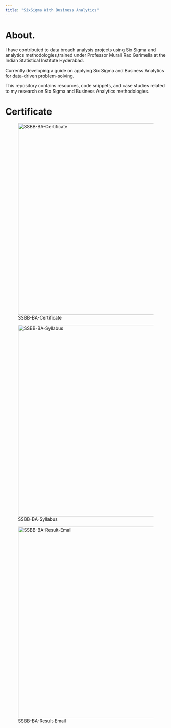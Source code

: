 ```yaml
---
title: "SixSigma With Business Analytics"
---
```


# About.

I have contributed to data breach analysis projects using Six Sigma and analytics methodologies,trained under Professor Murali Rao Garimella at the Indian Statistical Institute Hyderabad.

Currently developing a guide on applying Six Sigma and Business Analytics for data-driven problem-solving.

This repository contains resources, code snippets, and case studies related to my research on Six Sigma and Business Analytics methodologies.


# Certificate

![SSBB-BA-Certificate](cert_ssbba.jpg){width=600px}

![SSBB-BA-Syllabus](cert_ssbba_syb.jpg){width=600px}

![SSBB-BA-Result-Email](cert_ssbba_email.png){width=600px}